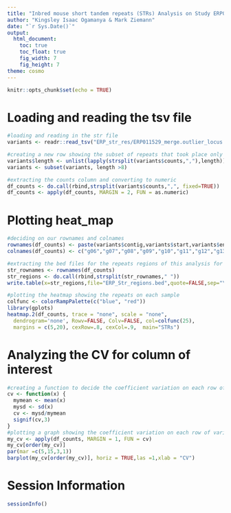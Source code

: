 ```yaml
---
title: "Inbred mouse short tandem repeats (STRs) Analysis on Study ERP011529"
author: "Kingsley Isaac Ogamanya & Mark Ziemann"
date: "`r Sys.Date()`"
output:
  html_document:
    toc: true
    toc_float: true
    fig_width: 7
    fig_height: 7
theme: cosmo
---
```


```r
knitr::opts_chunk$set(echo = TRUE)
```

# Loading and reading the tsv file
```r
#loading and reading in the str file
variants <- readr::read_tsv("ERP_str_res/ERP011529_merge.outlier_locus.tsv", col_names = TRUE,show_col_types =FALSE,skip_empty_rows = TRUE)

#creating a new row showing the subset of repeats that took place only in all samples. 
variants$length <- unlist(lapply(strsplit(variants$counts,","),length))
variants <- subset(variants, length >8)

#extracting the counts column and converting to numeric
df_counts <- do.call(rbind,strsplit(variants$counts,",", fixed=TRUE))
df_counts <- apply(df_counts, MARGIN = 2, FUN = as.numeric)

```

# Plotting heat_map
```r
#deciding on our rownames and colnames
rownames(df_counts) <- paste(variants$contig,variants$start,variants$end,variants$motif)
colnames(df_counts) <- c("g06","g07","g08","g09","g10","g11","g12","g13","g14") 

#extracting the bed files for the repeats regions of this analysis for further investigation on IGV
str_rownames <- rownames(df_counts)
str_regions <- do.call(rbind,strsplit(str_rownames," "))
write.table(x=str_regions,file="ERP_Str_regions.bed",quote=FALSE,sep="\t", col.names = FALSE,row.names = FALSE)

#plotting the heatmap showing the repeats on each sample
colfunc <- colorRampPalette(c("blue", "red"))
library(gplots)
heatmap.2(df_counts, trace = "none", scale = "none", 
  dendrogram='none', Rowv=FALSE, Colv=FALSE, col=colfunc(25),
  margins = c(5,20), cexRow=.8, cexCol=.9,  main="STRs")
```

# Analyzing the CV for column of interest 
```r
#creating a function to decide the coefficient variation on each row of variants$counts for the samples.
cv <- function(x) {
  mymean <- mean(x)
  mysd <- sd(x)
  cv <- mysd/mymean
  signif(cv,3)
}
#plotting a graph showing the coefficient variation on each row of variants$counts for the samples
my_cv <- apply(df_counts, MARGIN = 1, FUN = cv)
my_cv[order(my_cv)]
par(mar =c(5,15,3,1))
barplot(my_cv[order(my_cv)], horiz = TRUE,las =1,xlab = "CV")

```

# Session Information
```r

sessionInfo()

```